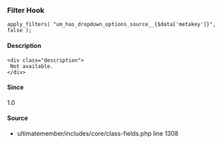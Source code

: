 
### Filter Hook    
    
```
apply_filters( "um_has_dropdown_options_source__{$data['metakey']}", false );
```

#### Description
    <div class="description">
     Not available.
    </div>

#### Since
<div class="description">
1.0
</div>

#### Source
  - <Link href="/developer/files/includes-core-class-fields#source-view.1308">ultimatemember/includes/core/class-fields.php</Link> <Link href="/developer/files/includes-core-class-fields#source-view.1308">line 1308</Link>

